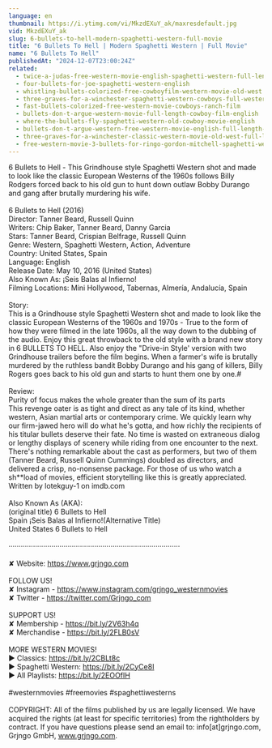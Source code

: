 ```yaml
---
language: en
thumbnail: https://i.ytimg.com/vi/MkzdEXuY_ak/maxresdefault.jpg
vid: MkzdEXuY_ak
slug: 6-bullets-to-hell-modern-spaghetti-western-full-movie
title: "6 Bullets To Hell | Modern Spaghetti Western | Full Movie"
name: "6 Bullets To Hell"
publishedAt: "2024-12-07T23:00:24Z"
related:
  - twice-a-judas-free-western-movie-english-spaghetti-western-full-length
  - four-bullets-for-joe-spaghetti-western-english
  - whistling-bullets-colorized-free-cowboyfilm-western-movie-old-west
  - three-graves-for-a-winchester-spaghetti-western-cowboys-full-western-movie
  - fast-bullets-colorized-free-western-movie-cowboys-ranch-film
  - bullets-don-t-argue-western-movie-full-length-cowboy-film-english
  - where-the-bullets-fly-spaghetti-western-old-cowboy-movie-english
  - bullets-don-t-argue-western-free-western-movie-english-full-length-feature-film
  - three-graves-for-a-winchester-classic-western-movie-old-west-full-length-english
  - free-western-movie-3-bullets-for-ringo-gordon-mitchell-spaghetti-western-full-youtube-movie
---
```


6 Bullets to Hell - This Grindhouse style Spaghetti Western shot and made to look like the classic European Westerns of the 1960s follows Billy Rodgers forced back to his old gun to hunt down outlaw Bobby Durango and gang after brutally murdering his wife.<br />
<br />
6 Bullets to Hell (2016)<br />
Director: Tanner Beard, Russell Quinn<br />
Writers: Chip Baker, Tanner Beard, Danny Garcia<br />
Stars: Tanner Beard, Crispian Belfrage, Russell Quinn<br />
Genre: Western, Spaghetti Western, Action, Adventure<br />
Country: United States, Spain<br />
Language: English<br />
Release Date: May 10, 2016 (United States)<br />
Also Known As: ¡Seis Balas al Infierno!<br />
Filming Locations: Mini Hollywood, Tabernas, Almería, Andalucía, Spain<br />
<br />
Story:<br />
This is a Grindhouse style Spaghetti Western shot and made to look like the classic European Westerns of the 1960s and 1970s - True to the form of how they were filmed in the late 1960s, all the way down to the dubbing of the audio. Enjoy this great throwback to the old style with a brand new story in 6 BULLETS TO HELL. Also enjoy the "Drive-in Style' version with two Grindhouse trailers before the film begins. When a farmer's wife is brutally murdered by the ruthless bandit Bobby Durango and his gang of killers, Billy Rogers goes back to his old gun and starts to hunt them one by one.#<br />
<br />
Review:<br />
Purity of focus makes the whole greater than the sum of its parts<br />
This revenge oater is as tight and direct as any tale of its kind, whether western, Asian martial arts or contemporary crime. We quickly learn why our firm-jawed hero will do what he's gotta, and how richly the recipients of his titular bullets deserve their fate. No time is wasted on extraneous dialog or lengthy displays of scenery while riding from one encounter to the next. There's nothing remarkable about the cast as performers, but two of them (Tanner Beard, Russell Quinn Cummings) doubled as directors, and delivered a crisp, no-nonsense package. For those of us who watch a sh**load of movies, efficient storytelling like this is greatly appreciated. Written by lotekguy-1 on imdb.com<br />
<br />
Also Known As (AKA):<br />
(original title) 6 Bullets to Hell<br />
Spain ¡Seis Balas al Infierno!(Alternative Title)<br />
United States 6 Bullets to Hell<br />
<br />
····················································································<br />
<br />
✘ Website: https://www.grjngo.com<br />
<br />
FOLLOW US!<br />
✘ Instagram - https://www.instagram.com/grjngo_westernmovies<br />
✘ Twitter - https://twitter.com/Grjngo_com<br />
<br />
SUPPORT US!<br />
✘ Membership - https://bit.ly/2V63h4q<br />
✘ Merchandise - https://bit.ly/2FLB0sV<br />
<br />
MORE WESTERN MOVIES! <br />
► Classics: https://bit.ly/2CBLt8c <br />
► Spaghetti Western: https://bit.ly/2CyCe8I <br />
► All Playlists: https://bit.ly/2EOOfIH <br />
<br />
#westernmovies #freemovies #spaghettiwesterns<br />
<br />
COPYRIGHT: All of the films published by us are legally licensed. We have acquired the rights (at least for specific territories) from the rightholders by contract. If you have questions please send an email to: info[at]grjngo.com, Grjngo GmbH, www.grjngo.com.